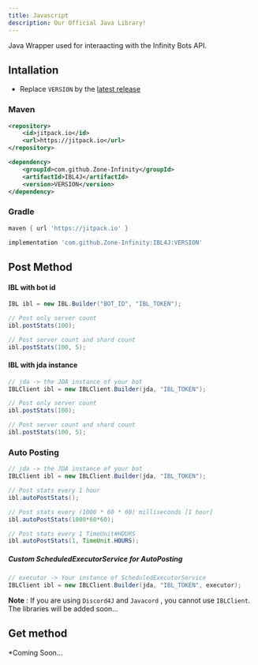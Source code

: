 ```yaml
---
title: Javascript
description: Our Official Java Library!
---
```


Java Wrapper used for interaacting with the Infinity Bots API.

## Intallation
- Replace `VERSION` by the [latest release][releases]

### Maven

```xml
<repository>
    <id>jitpack.io</id>
    <url>https://jitpack.io</url>
</repository>
```

```xml
<dependency>
    <groupId>com.github.Zone-Infinity</groupId>
    <artifactId>IBL4J</artifactId>
    <version>VERSION</version>
</dependency>
```

### Gradle

```gradle
maven { url 'https://jitpack.io' }
```

```gradle
implementation 'com.github.Zone-Infinity:IBL4J:VERSION'
```

## Post Method
#### IBL with bot id

```java
IBL ibl = new IBL.Builder("BOT_ID", "IBL_TOKEN");

// Post only server count
ibl.postStats(100);

// Post server count and shard count
ibl.postStats(100, 5);
```

#### IBL with jda instance

```java
// jda -> the JDA instance of your bot
IBLClient ibl = new IBLClient.Builder(jda, "IBL_TOKEN");

// Post only server count
ibl.postStats(100);

// Post server count and shard count
ibl.postStats(100, 5);
```

### Auto Posting

```java
// jda -> the JDA instance of your bot
IBLClient ibl = new IBLClient.Builder(jda, "IBL_TOKEN");

// Post stats every 1 hour
ibl.autoPostStats();

// Post stats every (1000 * 60 * 60) milliseconds [1 hour]
ibl.autoPostStats(1000*60*60);

// Post stats every 1 TimeUnit#HOURS
ibl.autoPostStats(1, TimeUnit.HOURS);
```

##### Custom ScheduledExecutorService for AutoPosting

```java
// executor -> Your instance of ScheduledExecutorService
IBLClient ibl = new IBLClient.Builder(jda, "IBL_TOKEN", executor);
```

<Alert type="warning">

**Note** : If you are using `Discord4J` and `Javacord` , you cannot use `IBLClient`.<br />
The libraries will be added soon... 

</Alert>

## Get method
*Coming Soon...

[releases]:https://github.com/Zone-Infinity/IBL4J/releases/ 
